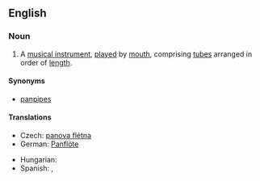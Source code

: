 ==English==
{{wikipedia}}

===Noun===
{{en-noun|sg=[[pan]] [[flute]]}}

# A [[musical instrument]], [[play]]ed by [[mouth]], comprising [[tube]]s arranged in order of [[length]].

====Synonyms====
* [[panpipes]]

====Translations====
{{trans-top|musical instrument}}
* Czech: [[panova flétna]] {{f}}
* German: [[Panflöte]] {{f}}
{{trans-mid}}
* Hungarian: {{t|hu|pánsíp}}
* Spanish: {{t|es|zampoña}}, {{t|es|flauta de Pan}}
{{trans-bottom}}